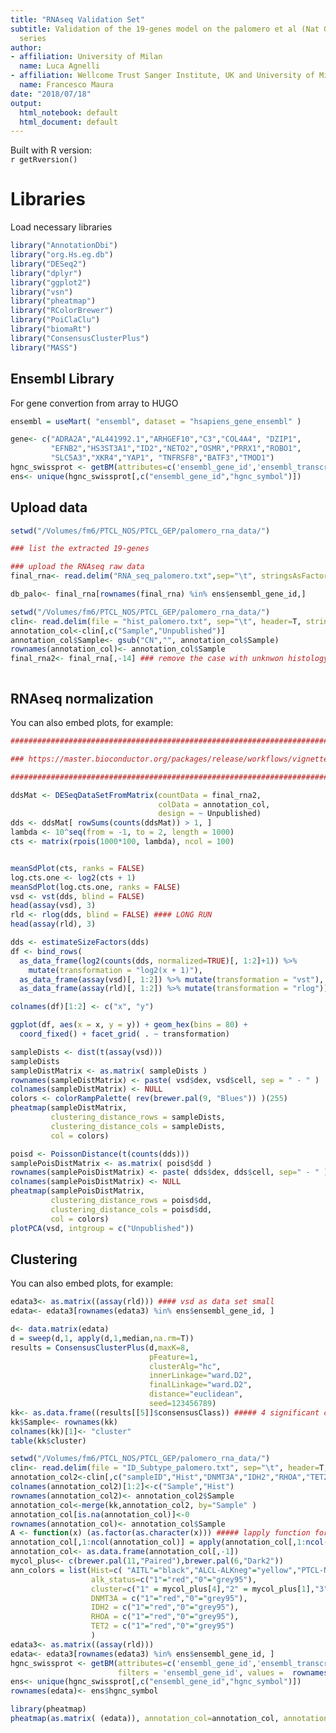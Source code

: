 ```yaml
---
title: "RNAseq Validation Set"
subtitle: Validation of the 19-genes model on the palomero et al (Nat Gen 2014) RNAseq - dbGap phs000689.v1.p1
  series
author:
- affiliation: University of Milan
  name: Luca Agnelli
- affiliation: Wellcome Trust Sanger Institute, UK and University of Milan, IT
  name: Francesco Maura
date: "2018/07/18"
output:
  html_notebook: default
  html_document: default
---
```

Built with R version:  
`r getRversion()`

# Libraries

Load necessary libraries

```r

library("AnnotationDbi")
library("org.Hs.eg.db")
library("DESeq2")
library("dplyr")
library("ggplot2")
library("vsn")
library("pheatmap")
library("RColorBrewer")
library("PoiClaClu")
library("biomaRt")
library("ConsensusClusterPlus")
library("MASS")

```


## Ensembl Library

For  gene convertion from array to HUGO

```r
ensembl = useMart( "ensembl", dataset = "hsapiens_gene_ensembl" )

gene<- c("ADRA2A","AL441992.1","ARHGEF10","C3","COL4A4", "DZIP1",
         "EFNB2","HS3ST3A1","ID2","NETO2","OSMR","PRRX1","ROBO1",
         "SLC5A3","XKR4","YAP1", "TNFRSF8","BATF3","TMOD1")   
hgnc_swissprot <- getBM(attributes=c('ensembl_gene_id','ensembl_transcript_id','hgnc_symbol','hgnc_id'),filters = 'hgnc_symbol', values = gene, mart = ensembl)
ens<- unique(hgnc_swissprot[,c("ensembl_gene_id","hgnc_symbol")])

```

## Upload data

```r

setwd("/Volumes/fm6/PTCL_NOS/PTCL_GEP/palomero_rna_data/")

### list the extracted 19-genes

### upload the RNAseq raw data
final_rna<- read.delim("RNA_seq_palomero.txt",sep="\t", stringsAsFactors = F, header=T)

db_palo<- final_rna[rownames(final_rna) %in% ens$ensembl_gene_id,]

setwd("/Volumes/fm6/PTCL_NOS/PTCL_GEP/palomero_rna_data/")
clin<- read.delim(file = "hist_palomero.txt", sep="\t", header=T, stringsAsFactors = F )
annotation_col<-clin[,c("Sample","Unpublished")]
annotation_col$Sample<- gsub("CN","", annotation_col$Sample)
rownames(annotation_col)<- annotation_col$Sample
final_rna2<- final_rna[,-14] ### remove the case with unknwon histology



```

## RNAseq normalization

You can also embed plots, for example:

```r

#################################################################################################################

### https://master.bioconductor.org/packages/release/workflows/vignettes/rnaseqGene/inst/doc/rnaseqGene.html#starting-from-count-matrices   

#################################################################################################################

ddsMat <- DESeqDataSetFromMatrix(countData = final_rna2,
                                 colData = annotation_col,
                                 design = ~ Unpublished)
dds <- ddsMat[ rowSums(counts(ddsMat)) > 1, ]
lambda <- 10^seq(from = -1, to = 2, length = 1000)
cts <- matrix(rpois(1000*100, lambda), ncol = 100)


meanSdPlot(cts, ranks = FALSE)
log.cts.one <- log2(cts + 1)
meanSdPlot(log.cts.one, ranks = FALSE)
vsd <- vst(dds, blind = FALSE)
head(assay(vsd), 3)
rld <- rlog(dds, blind = FALSE) #### LONG RUN
head(assay(rld), 3)

dds <- estimateSizeFactors(dds)
df <- bind_rows(
  as_data_frame(log2(counts(dds, normalized=TRUE)[, 1:2]+1)) %>%
    mutate(transformation = "log2(x + 1)"),
  as_data_frame(assay(vsd)[, 1:2]) %>% mutate(transformation = "vst"),
  as_data_frame(assay(rld)[, 1:2]) %>% mutate(transformation = "rlog"))

colnames(df)[1:2] <- c("x", "y")  

ggplot(df, aes(x = x, y = y)) + geom_hex(bins = 80) +
  coord_fixed() + facet_grid( . ~ transformation)  

sampleDists <- dist(t(assay(vsd)))
sampleDists
sampleDistMatrix <- as.matrix( sampleDists )
rownames(sampleDistMatrix) <- paste( vsd$dex, vsd$cell, sep = " - " )
colnames(sampleDistMatrix) <- NULL
colors <- colorRampPalette( rev(brewer.pal(9, "Blues")) )(255)
pheatmap(sampleDistMatrix,
         clustering_distance_rows = sampleDists,
         clustering_distance_cols = sampleDists,
         col = colors)

poisd <- PoissonDistance(t(counts(dds)))
samplePoisDistMatrix <- as.matrix( poisd$dd )
rownames(samplePoisDistMatrix) <- paste( dds$dex, dds$cell, sep=" - " )
colnames(samplePoisDistMatrix) <- NULL
pheatmap(samplePoisDistMatrix,
         clustering_distance_rows = poisd$dd,
         clustering_distance_cols = poisd$dd,
         col = colors)
plotPCA(vsd, intgroup = c("Unpublished"))
```


## Clustering

You can also embed plots, for example:

```r
edata3<- as.matrix((assay(rld))) #### vsd as data set small
edata<- edata3[rownames(edata3) %in% ens$ensembl_gene_id, ]

d<- data.matrix(edata)
d = sweep(d,1, apply(d,1,median,na.rm=T))
results = ConsensusClusterPlus(d,maxK=8,
                               pFeature=1,
                               clusterAlg="hc",
                               innerLinkage="ward.D2",
                               finalLinkage="ward.D2",
                               distance="euclidean",
                               seed=123456789)
kk<- as.data.frame((results[[5]]$consensusClass)) ##### 4 significant cluster
kk$Sample<- rownames(kk)
colnames(kk)[1]<- "cluster"
table(kk$cluster)

```

```r
setwd("/Volumes/fm6/PTCL_NOS/PTCL_GEP/palomero_rna_data/")
clin<- read.delim(file = "ID_Subtype_palomero.txt", sep="\t", header=T, stringsAsFactors = F )
annotation_col2<-clin[,c("sampleID","Hist","DNMT3A","IDH2","RHOA","TET2")]
colnames(annotation_col2)[1:2]<-c("Sample","Hist")
rownames(annotation_col2)<- annotation_col2$Sample
annotation_col<-merge(kk,annotation_col2, by="Sample" )
annotation_col[is.na(annotation_col)]<-0
rownames(annotation_col)<- annotation_col$Sample
A <- function(x) (as.factor(as.character(x))) ##### lapply function for all columns to generate the relative contribution
annotation_col[,1:ncol(annotation_col)] = apply(annotation_col[,1:ncol(annotation_col)], 2, function(x) as.factor(as.character(x)))
annotation_col<- as.data.frame(annotation_col[,-1])
mycol_plus<- c(brewer.pal(11,"Paired"),brewer.pal(6,"Dark2"))
ann_colors = list(Hist=c( "AITL"="black","ALCL-ALKneg"="yellow","PTCL-NOS"="orange","ALCL-ALKpos"="dodgerblue"),
                  alk_status=c("1"="red","0"="grey95"),
                  cluster=c("1" = mycol_plus[4],"2" = mycol_plus[1],"3" = mycol_plus[5],"4" = mycol_plus[6],"5" =mycol_plus[7]),
                  DNMT3A = c("1"="red","0"="grey95"),
                  IDH2 = c("1"="red","0"="grey95"),
                  RHOA = c("1"="red","0"="grey95"),
                  TET2 = c("1"="red","0"="grey95")
                  )
edata3<- as.matrix((assay(rld)))
edata<- edata3[rownames(edata3) %in% ens$ensembl_gene_id, ]
hgnc_swissprot <- getBM(attributes=c('ensembl_gene_id','ensembl_transcript_id','hgnc_symbol','hgnc_id'),
                        filters = 'ensembl_gene_id', values =  rownames(edata), mart = ensembl)
ens<- unique(hgnc_swissprot[,c("ensembl_gene_id","hgnc_symbol")])
rownames(edata)<- ens$hgnc_symbol

library(pheatmap)
pheatmap(as.matrix( (edata)), annotation_col=annotation_col, annotation_colors = ann_colors, border_color="NA")

```
